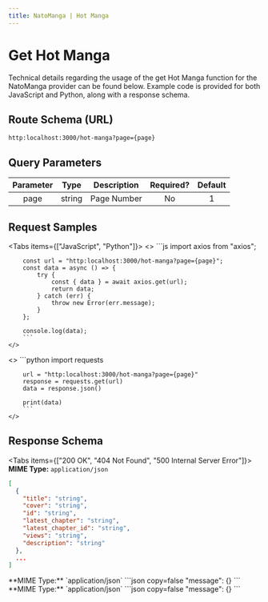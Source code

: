 ---
title: NatoManga | Hot Manga 
---


# Get Hot Manga

Technical details regarding the usage of the get Hot Manga function for the NatoManga provider can be found below. Example code is provided for both JavaScript and Python, along with a response schema.

## Route Schema (URL)

```
http:localhost:3000/hot-manga?page={page}
```

## Query Parameters

| Parameter |  Type  | Description                                                                                              | Required? | Default |
| :-------: | :----: | -------------------------------------------------------------------------------------------------------- | :-------: | :-----: |
| page | string | Page Number |    No    |    1     |

## Request Samples

<Tabs items={["JavaScript", "Python"]}>
  <Tab>
    <>
        ```js
        import axios from "axios";

        const url = "http:localhost:3000/hot-manga?page={page}";
        const data = async () => {
            try {
                const { data } = await axios.get(url);
                return data;
            } catch (err) {
                throw new Error(err.message);
            }
        };

        console.log(data);
        ```
    </>

  </Tab>
  <Tab>
    <>
        ```python
        import requests

        url = "http:localhost:3000/hot-manga?page={page}"
        response = requests.get(url)
        data = response.json()

        print(data)
        ```
    </>

  </Tab>
</Tabs>

## Response Schema

<Tabs items={["200 OK", "404 Not Found", "500 Internal Server Error"]}>
  <Tab>
  **MIME Type:** `application/json`
  ```json copy=false
  [
    {
      "title": "string",
      "cover": "string",
      "id": "string",
      "latest_chapter": "string",
      "latest_chapter_id": "string",
      "views": "string",
      "description": "string"
    },
    ...
  ]
  ```
  </Tab>
  <Tab>
  **MIME Type:** `application/json`
  ```json copy=false
  "message": {}
  ```
  </Tab>
  <Tab>
  **MIME Type:** `application/json`
  ```json copy=false
  "message": {}
  ```
  </Tab>
</Tabs>

